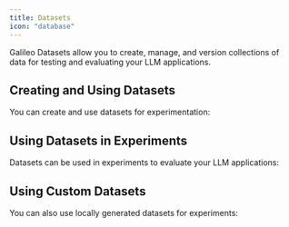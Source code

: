 ```yaml
---
title: Datasets
icon: "database"
---
```



Galileo Datasets allow you to create, manage, and version collections of data for testing and evaluating your LLM applications.

## Creating and Using Datasets

You can create and use datasets for experimentation:

<CodeGroup>
  <SnippetCreateDataset />
</CodeGroup>

## Using Datasets in Experiments

Datasets can be used in experiments to evaluate your LLM applications:

<CodeGroup>
  <SnippetExperiments />
</CodeGroup>

## Using Custom Datasets

You can also use locally generated datasets for experiments:

<CodeGroup>
  <SnippetCustomDatasets />
</CodeGroup>
